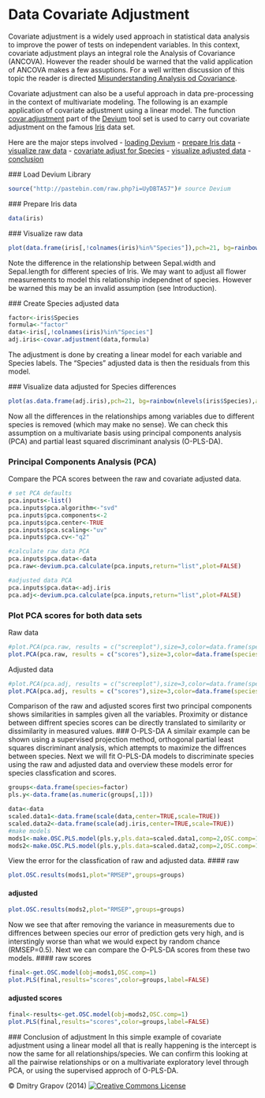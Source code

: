 Data Covariate Adjustment
========================================================

Covariate adjustment is a widely used approach in statistical data analysis to improve the power of tests on independent variables. In this context, covariate adjustment plays an integral role the Analysis of Covariance (ANCOVA). However the reader should be warned that the valid application of ANCOVA makes a few assuptions. For a well written discussion of this topic the reader is directed [Misunderstanding Analysis od Covariance](http://www.ncbi.nlm.nih.gov/pubmed/11261398).

Covariate adjustment can also be a useful approach in data pre-processing in the context of multivariate modeling. The following is an example application of covariate adjustment using a linear model. The function [covar.adjustment](https://github.com/dgrapov/devium/blob/master/R/Devium%20Statistics.r) part of the [Devium](https://github.com/dgrapov/devium) tool set is used to carry out covariate adjustment on the famous [Iris](http://en.wikipedia.org/wiki/Iris_flower_data_set) data set.

Here are the major steps involved
- [loading Devium](#load) 
- [prepare Iris data](#prepare)
- [visualize raw data](#rawvis)
- [covariate adjust for Species](#covaradj)
- [visualize adjusted data](#adjvis)
- [conclusion](#conclusion)


<a name="load"/>
### Load Devium Library
```{r,hide=FALSE,message=FALSE,warning=FALSE}
source("http://pastebin.com/raw.php?i=UyDBTA57")# source Devium
```

<a name="prepare"/>
### Prepare Iris data
```{r}
data(iris)
```

<a name="rawvis"/>
### Visualize raw data
```{r}
plot(data.frame(iris[,!colnames(iris)%in%"Species"]),pch=21, bg=rainbow(nlevels(iris$Species),alpha=.75)[iris$Species],cex=2)
```
Note the difference in the relationship between Sepal.width and Sepal.length for different species of Iris. We may want to adjust all flower measurements to model this relationship independnet of species. However be warned this may be an invalid assumption (see Introduction).

<a name="covaradj"/>
### Create Species adjusted data
```{r}
factor<-iris$Species
formula<-"factor"
data<-iris[,!colnames(iris)%in%"Species"]
adj.iris<-covar.adjustment(data,formula)
```
The adjustment is done by creating a linear model for each variable and Species labels. The "Species" adjusted data is then the residuals from this model.

<a name="adjvis"/>
### Visualize data adjusted for Species differences
```{r}
plot(as.data.frame(adj.iris),pch=21, bg=rainbow(nlevels(iris$Species),alpha=.75)[iris$Species],cex=2)
```
Now all the differences in the relationships among variables due to different species is removed (which may make no sense).
We can check this assumption on a multivariate basis using principal components analysis (PCA) and partial least squared discriminant analysis (O-PLS-DA).


### Principal Components Analysis (PCA)
Compare the PCA scores between the raw and covariate adjusted data.
```{r}
# set PCA defaults
pca.inputs<-list()
pca.inputs$pca.algorithm<-"svd"
pca.inputs$pca.components<-2
pca.inputs$pca.center<-TRUE
pca.inputs$pca.scaling<-"uv"
pca.inputs$pca.cv<-"q2"

#calculate raw data PCA
pca.inputs$pca.data<-data
pca.raw<-devium.pca.calculate(pca.inputs,return="list",plot=FALSE)

#adjusted data PCA
pca.inputs$pca.data<-adj.iris
pca.adj<-devium.pca.calculate(pca.inputs,return="list",plot=FALSE)
```
### Plot PCA scores for both data sets
Raw data
```{r,message=FALSE,warning=FALSE}
#plot.PCA(pca.raw, results = c("screeplot"),size=3,color=data.frame(species=factor), label=FALSE)
plot.PCA(pca.raw, results = c("scores"),size=3,color=data.frame(species=factor), label=FALSE)
```
Adjusted data
```{r,message=FALSE,warning=FALSE}
#plot.PCA(pca.adj, results = c("screeplot"),size=3,color=data.frame(species=factor), label=FALSE)
plot.PCA(pca.adj, results = c("scores"),size=3,color=data.frame(species=factor), label=FALSE)
```
Comparison of the raw and adjusted scores first two principal components shows similarities in samples given all the variables. Proximity or distance between diffrent species scores can be directly translated to similarity or dissimilarity in measured values.
### O-PLS-DA
A similair example can be shown using a supervised projection method, orthogonal partial least squares discriminant analysis, which attempts to maximize the diffrences between species. Next we will fit O-PLS-DA models to discriminate species using the raw and adjusted data and overview these models error for species classfication and scores.
```{r,message=FALSE,warning=FALSE}

groups<-data.frame(species=factor)
pls.y<-data.frame(as.numeric(groups[,1]))

data<-data
scaled.data1<-data.frame(scale(data,center=TRUE,scale=TRUE))
scaled.data2<-data.frame(scale(adj.iris,center=TRUE,scale=TRUE))
#make models
mods1<-make.OSC.PLS.model(pls.y,pls.data=scaled.data1,comp=2,OSC.comp=1, validation = "LOO",method="oscorespls", cv.scale=TRUE,return.obj="stats",progress=FALSE)
mods2<-make.OSC.PLS.model(pls.y,pls.data=scaled.data2,comp=2,OSC.comp=1, validation = "LOO",method="oscorespls", cv.scale=TRUE,return.obj="stats",progress=FALSE)
```

View the error for the classfication of raw and adjusted data.
#### raw
```{r,message=FALSE,warning=FALSE}
plot.OSC.results(mods1,plot="RMSEP",groups=groups) 
```
#### adjusted
```{r,message=FALSE,warning=FALSE}
plot.OSC.results(mods2,plot="RMSEP",groups=groups)
```
Now we see that after removing the variance in measurements due to diffrences between species our error of prediction gets very high, and is interstingly worse than what we would expect by random chance (RMSEP=0.5). Next we can compare the O-PLS-DA scores from these two models.
#### raw scores
```{r,message=FALSE,warning=FALSE}
final<-get.OSC.model(obj=mods1,OSC.comp=1)
plot.PLS(final,results="scores",color=groups,label=FALSE)

```
#### adjusted scores
```{r,message=FALSE,warning=FALSE}
final<-results<-get.OSC.model(obj=mods2,OSC.comp=1)
plot.PLS(final,results="scores",color=groups,label=FALSE)
```

<a name="conclusion"/>
### Conclusion of adjustment
In this simple example of covariate adjustment using a linear model all that is really happening is the intercept is now the same for all relationships/species. We can confirm this looking at all the pairwise relationships or on a multivariate exploratory level through PCA, or using the supervised approch of O-PLS-DA.



&copy; Dmitry Grapov (2014) <a rel="license" href="http://creativecommons.org/licenses/by-nc-sa/4.0/" target="_blank"><img alt="Creative Commons License" style="border-width:0" src="http://i.creativecommons.org/l/by-nc-sa/4.0/80x15.png" /></a>
